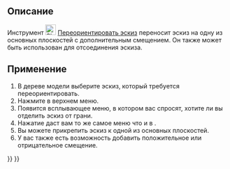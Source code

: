 <languages/>

{{Docnav/ru
|[[Sketcher_MapSketch/ru|Прикрепить эскиз]]
|[[Sketcher_ValidateSketch/ru|Проверить эскиз]]
|[[Sketcher_Workbench/ru|Скетчер]]
|IconL=Sketcher_MapSketch.svg‎
|IconR=Sketcher_ValidateSketch.svg
|IconC=Workbench_Sketcher.svg
}}

{{GuiCommand/ru
|Name/ru=Переориентировать эскиз
|Name=Sketcher_ReorientSketch
|MenuLocation=Эскиз → Переориентировать эскиз
|Workbenches=[[Sketcher_Workbench/ru|Скетчер]], [[PartDesign_Workbench/ru|ПроектнаяДеталь (PartDesign)]]
|SeeAlso=[[Sketcher_MapSketch/ru|Прикрепить эскиз]], [[Sketcher_NewSketch/ru|Создать эскиз]]
}}

<span id="Description"></span>
== Описание ==

Инструмент [[Image:Sketcher_ReorientSketch.svg|24px]] [[Sketcher_ReorientSketch/ru|Переориентировать эскиз]] переносит эскиз на одну из основных плоскостей с дополнительным смещением. Он также может быть использован для отсоединения эскиза.

<span id="Usage"></span>
== Применение ==

<div class="mw-translate-fuzzy">
#В дереве модели выберите эскиз, который требуется переориентировать.
#Нажмите {{MenuCommand|Sketch → [[File:Sketcher_ReorientSketch.svg|16px]] [[Sketcher_ReorientSketch/ru|Переориентировать эскиз]]}} в верхнем меню.
#Появится всплывающее меню, в котором вас спросят, хотите ли вы отделить эскиз от грани.
#Нажатие {{Button|Да}} даст вам то же самое меню что и в {{MenuCommand|Эскиз → Создать Эскиз}}.
#Вы можете прикрепить эскиз к одной из основных плоскостей.
#У вас также есть возможность добавить положительное или отрицательное смещение.
</div>


{{Docnav/ru
|[[Sketcher_MapSketch/ru|Прикрепить эскиз]]
|[[Sketcher_ValidateSketch/ru|Проверить эскиз]]
|[[Sketcher_Workbench/ru|Скетчер]]
|IconL=Sketcher_MapSketch.svg‎
|IconR=Sketcher_ValidateSketch.svg
|IconC=Workbench_Sketcher.svg
}}

{{Sketcher Tools navi{{#translation:}}}}
{{Userdocnavi{{#translation:}}}}